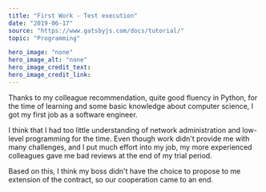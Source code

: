 ---
title: "First Work - Test execution"
date: "2019-06-17"
source: "https://www.gatsbyjs.com/docs/tutorial/"
topic: "Programming"

hero_image: "none"
hero_image_alt: "none"
hero_image_credit_text: 
hero_image_credit_link: 
---

Thanks to my colleague recommendation, quite good fluency
in Python, for the time of learning and some basic knowledge 
about computer science, I got my first job as a software engineer.

I think that I had too little understanding of network administration
and low-level programming for the time.
Even though work didn't provide me
with many challenges, and I put  much effort into my job, 
my more experienced colleagues gave me bad reviews at the end of my trial period.

Based on this, I think my boss didn't have the choice to propose to me
extension of the contract, so our cooperation came to an end.